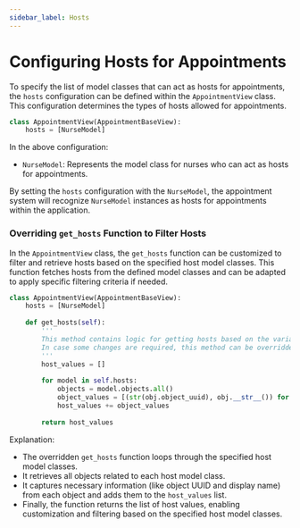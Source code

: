 ```yaml
---
sidebar_label: Hosts
---
```


# Configuring Hosts for Appointments

To specify the list of model classes that can act as hosts for appointments, the `hosts` configuration can be defined within the `AppointmentView` class. This configuration determines the types of hosts allowed for appointments.

```python
class AppointmentView(AppointmentBaseView):
    hosts = [NurseModel]
```

In the above configuration:
- `NurseModel`: Represents the model class for nurses who can act as hosts for appointments.

By setting the `hosts` configuration with the `NurseModel`, the appointment system will recognize `NurseModel` instances as hosts for appointments within the application.


### Overriding `get_hosts` Function to Filter Hosts

In the `AppointmentView` class, the `get_hosts` function can be customized to filter and retrieve hosts based on the specified host model classes. This function fetches hosts from the defined model classes and can be adapted to apply specific filtering criteria if needed.

```python
class AppointmentView(AppointmentBaseView):
    hosts = [NurseModel]
    
    def get_hosts(self):
        '''
        This method contains logic for getting hosts based on the variable hosts.
        In case some changes are required, this method can be overridden.
        '''
        host_values = []
        
        for model in self.hosts:
            objects = model.objects.all()
            object_values = [(str(obj.object_uuid), obj.__str__()) for obj in objects]
            host_values += object_values
        
        return host_values
```

Explanation:
- The overridden `get_hosts` function loops through the specified host model classes.
- It retrieves all objects related to each host model class.
- It captures necessary information (like object UUID and display name) from each object and adds them to the `host_values` list.
- Finally, the function returns the list of host values, enabling customization and filtering based on the specified host model classes.